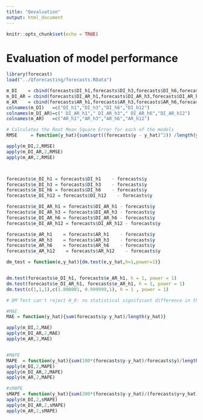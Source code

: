 ```yaml
---
title: "Qevaluation"
output: html_document
---
```


```r
knitr::opts_chunk$set(echo = TRUE)
```

# Evaluation of model performance
```r
library(forecast)
load("../Qforecasting/forecasts.RData")

m_DI    = cbind(forecasts$DI_h1,forecasts$DI_h3,forecasts$DI_h6,forecasts$DI_h12)
m_DI_AR = cbind(forecasts$DI_AR_h1,forecasts$DI_AR_h3,forecasts$DI_AR_h6,forecasts$DI_AR_h12)
m_AR    = cbind(forecasts$AR_h1,forecasts$AR_h3,forecasts$AR_h6,forecasts$AR_h12)
colnames(m_DI)   =c("DI_h1","DI_h3","DI_h6","DI_h12")
colnames(m_DI_AR)=c(" DI_AR_h1"," DI_AR_h3"," DI_AR_h6","DI_AR_h12")
colnames(m_AR)   =c("AR_h1","AR_h3","AR_h6","AR_h12")

# Calculates the Root Mean Square Error for each of the models
RMSE     = function(y_hat){sum(sqrt((forecasts$y - y_hat)^2)) /length(y_hat)}

apply(m_DI,2,RMSE)
apply(m_DI_AR,2,RMSE)
apply(m_AR,2,RMSE)



forecasts$e_DI_h1 = forecasts$DI_h1    - forecasts$y
forecasts$e_DI_h3 = forecasts$DI_h3    - forecasts$y
forecasts$e_DI_h6 = forecasts$DI_h6    - forecasts$y
forecasts$e_DI_h12 = forecasts$DI_h12    - forecasts$y

forecasts$e_DI_AR_h1 = forecasts$DI_AR_h1 - forecasts$y
forecasts$e_DI_AR_h3 = forecasts$DI_AR_h3 - forecasts$y
forecasts$e_DI_AR_h6 = forecasts$DI_AR_h6 - forecasts$y
forecasts$e_DI_AR_h12 = forecasts$DI_AR_h12 - forecasts$y

forecasts$e_AR_h1    = forecasts$AR_h1    - forecasts$y
forecasts$e_AR_h3    = forecasts$AR_h3    - forecasts$y
forecasts$e_AR_h6    = forecasts$AR_h6    - forecasts$y
forecasts$e_AR_h12    = forecasts$AR_h12    - forecasts$y

dm_test = function(e,y_hat){dm.test(e,y_hat,h=1,power=1)}


dm.test(forecasts$e_DI_h1, forecasts$e_AR_h1, h = 1, power = 1)
dm.test(forecasts$e_DI_AR_h1, forecasts$e_AR_h1, h = 1, power = 1)
dm.test(c(1,1,1),c(1.000001, 0.999999,1), h = 1 , power = 1)

# DM Test can't reject H_0: no statistical significant difference in the two forecasts

#MAE
MAE = function(y_hat){sum(forecasts$y-y_hat)/length(y_hat)}

apply(m_DI,2,MAE)
apply(m_DI_AR,2,MAE)
apply(m_AR,2,MAE)


#MAPE
MAPE  = function(y_hat){sum(100*(forecasts$y-y_hat)/forecasts$y)/length(y_hat)}
apply(m_DI,2,MAPE)
apply(m_DI_AR,2,MAPE)
apply(m_AR,2,MAPE)

#sMAPE
sMAPE = function(y_hat){sum(200*(forecasts$y-y_hat)/(forecasts$y+y_hat))/length(y_hat)}
apply(m_DI,2,sMAPE)
apply(m_DI_AR,2,sMAPE)
apply(m_AR,2,sMAPE)

```
